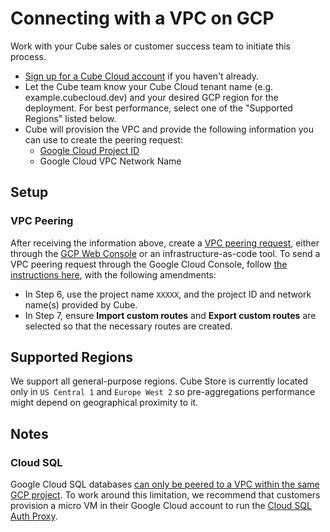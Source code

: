 # Connecting with a VPC on GCP

Work with your Cube sales or customer success team to initiate this process.

- [Sign up for a Cube Cloud account][cube-cloud-signup] if you haven't already.
- Let the Cube team know your Cube Cloud tenant name (e.g. example.cubecloud.dev) and your desired GCP region for the deployment.  For best performance, select one of the "Supported Regions" listed below.
- Cube will provision the VPC and provide the following information you can use to create the peering request:
  - [Google Cloud Project ID][gcp-docs-projects]
  - Google Cloud VPC Network Name

## Setup

### VPC Peering

After receiving the information above, create a [VPC peering
request][gcp-docs-vpc-peering], either through the [GCP Web
Console][gcp-console] or an infrastructure-as-code tool. To send a VPC peering
request through the Google Cloud Console, follow [the instructions
here][gcp-docs-create-vpc-peering], with the following amendments:

- In Step 6, use the project name `XXXXX`, and the project ID and network name(s) provided by Cube.
- In Step 7, ensure **Import custom routes** and **Export custom routes** are
  selected so that the necessary routes are created.

## Supported Regions

We support all general-purpose regions. Cube Store is currently located only in
`US Central 1` and `Europe West 2` so pre-aggregations performance might depend
on geographical proximity to it.

## Notes

### Cloud SQL

Google Cloud SQL databases [can only be peered to a VPC within the same GCP
project][gcp-docs-vpc-peering-restrictions]. To work around this limitation, we
recommend that customers provision a micro VM in their Google Cloud account to
run the [Cloud SQL Auth Proxy][gcp-cloudsql-auth-proxy].

[gcp-cloudsql-auth-proxy]:
  https://cloud.google.com/sql/docs/mysql/connect-admin-proxy
[gcp-docs-vpc-peering-restrictions]:
  https://cloud.google.com/vpc/docs/vpc-peering#restrictions
[gcp-console]: https://console.cloud.google.com/
[gcp-docs-create-vpc-peering]:
  https://cloud.google.com/vpc/docs/using-vpc-peering#creating_a_peering_configuration
[gcp-docs-projects]:
  https://cloud.google.com/resource-manager/docs/creating-managing-projects#before_you_begin
[gcp-docs-vpc-peering]: https://cloud.google.com/vpc/docs/vpc-peering
[cube-cloud-signup]: https://cubecloud.dev/auth/signup
